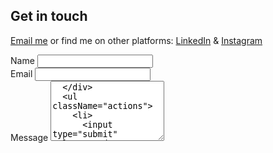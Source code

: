 ## Get in touch

[Email me](mailto:muhammad.fahmi1893@gmail.com) or find me on other platforms: [LinkedIn](https://www.linkedin.com/in/mfahmirukman/) & [Instagram](https://www.instagram.com/mfahmirukman/)

<form
  name="contact"
  method="post"
  data-netlify="true"
  data-netlify-honeypot="bot-field"
  action="/"
>
  <input type="hidden" name="bot-field" />
  <input type="hidden" name="form-name" value="contact" />
  <div className="field half first">
    <label htmlFor="name">Name</label>
    <input type="text" name="name" id="name" />
  </div>
  <div className="field half">
    <label htmlFor="email">Email</label>
    <input type="text" name="email" id="email" />
  </div>
  <div className="field">
    <label htmlFor="message">Message</label>
    <textarea name="message" id="message" rows="6" />
  </div>
  <ul className="actions">
    <li>
      <input type="submit" value="Send Message" className="special" />
    </li>
    <li>
      <input type="reset" value="Clear" />
    </li>
  </ul>
</form>
